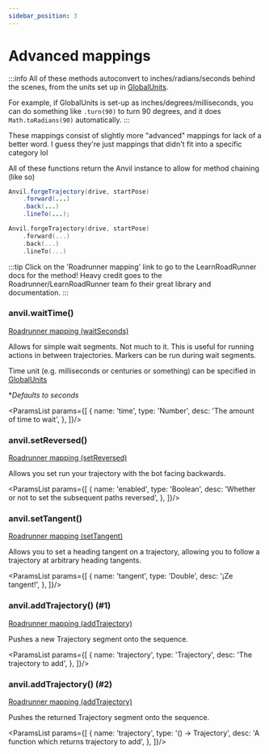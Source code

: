 ```yaml
---
sidebar_position: 3
---
```



# Advanced mappings

:::info
All of these methods autoconvert to inches/radians/seconds behind the scenes, from the units set up
in [GlobalUnits](../util/global-units).

For example, if GlobalUnits is set-up as inches/degrees/milliseconds, you can do something like
`.turn(90)` to turn 90 degrees, and it does `Math.toRadians(90)` automatically.
:::

These mappings consist of slightly more "advanced" mappings for lack of a better word. I guess
they're just mappings that didn't fit into a specific category lol

All of these functions return the Anvil instance to allow for method chaining (like so)

<Tabs groupId="programming-language">
<TabItem value="java" label="Java">

  ```java
  Anvil.forgeTrajectory(drive, startPose)
      .forward(...)
      .back(...)
      .lineTo(...);
  ```

</TabItem>
<TabItem value="kt" label="Kotlin">

  ```kotlin
  Anvil.forgeTrajectory(drive, startPose)
      .forward(...)
      .back(...)
      .lineTo(...)
  ```

</TabItem>
</Tabs>

:::tip
Click on the 'Roadrunner mapping' link to go to the LearnRoadRunner docs for the method! Heavy credit
goes to the Roadrunner/LearnRoadRunner team fo their great library and documentation.
:::

### anvil.waitTime()

[Roadrunner mapping (waitSeconds)](https://learnroadrunner.com/trajectory-sequence.html#waitseconds-seconds)

Allows for simple wait segments. Not much to it. This is useful for running actions in between
trajectories. Markers can be run during wait segments.

Time unit (e.g. milliseconds or centuries or something) can be specified in [GlobalUnits](../util/global-units)

**Defaults to seconds*

<ParamsList params={[
  {
    name: 'time',
    type: 'Number',
    desc: 'The amount of time to wait',
  },
]}/>

### anvil.setReversed()

[Roadrunner mapping (setReversed)](https://learnroadrunner.com/trajectory-sequence.html#setreversed-boolean)

Allows you set run your trajectory with the bot facing backwards.

<ParamsList params={[
  {
    name: 'enabled',
    type: 'Boolean',
    desc: 'Whether or not to set the subsequent paths reversed',
  },
]}/>

### anvil.setTangent()

[Roadrunner mapping (setTangent)](https://learnroadrunner.com/trajectory-sequence.html#settangent-double)

Allows you to set a heading tangent on a trajectory, allowing you to follow a trajectory at
arbitrary heading tangents.

<ParamsList params={[
  {
    name: 'tangent',
    type: 'Double',
    desc: '¡Ze tangent!',
  },
]}/>

### anvil.addTrajectory() (#1)

[Roadrunner mapping (addTrajectory)](https://learnroadrunner.com/trajectory-sequence.html#addtrajectory-trajectory)

Pushes a new Trajectory segment onto the sequence.

<ParamsList params={[
  {
    name: 'trajectory',
    type: 'Trajectory',
    desc: 'The trajectory to add',
  },
]}/>

### anvil.addTrajectory() (#2)

[Roadrunner mapping (addTrajectory)](https://learnroadrunner.com/trajectory-sequence.html#addtrajectory-trajectory)

Pushes the returned Trajectory segment onto the sequence.

<ParamsList params={[
  {
    name: 'trajectory',
    type: '() -> Trajectory',
    desc: 'A function which returns trajectory to add',
  },
]}/>
